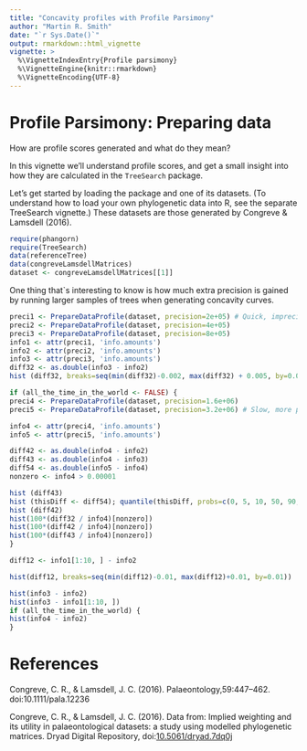 ```yaml
---
title: "Concavity profiles with Profile Parsimony"
author: "Martin R. Smith"
date: "`r Sys.Date()`"
output: rmarkdown::html_vignette
vignette: >
  %\VignetteIndexEntry{Profile parsimony}
  %\VignetteEngine{knitr::rmarkdown}
  %\VignetteEncoding{UTF-8}
---
```


# Profile Parsimony: Preparing data

How are profile scores generated and what do they mean?

In this vignette we'll understand profile scores, and get a small insight into how they are 
calculated in the `TreeSearch` package.

Let's get started by loading the package and one of its datasets. (To understand how to load 
your own phylogenetic data into R, see the separate TreeSearch vignette.)
These datasets are those generated by Congreve & Lamsdell (2016).

```r
require(phangorn)
require(TreeSearch)
data(referenceTree)
data(congreveLamsdellMatrices)
dataset <- congreveLamsdellMatrices[[1]]
```

One thing that`s interesting to know is how much extra precision is gained by running
larger samples of trees when generating concavity curves.

```r
preci1 <- PrepareDataProfile(dataset, precision=2e+05) # Quick, imprecise
preci2 <- PrepareDataProfile(dataset, precision=4e+05)
preci3 <- PrepareDataProfile(dataset, precision=8e+05)
info1 <- attr(preci1, 'info.amounts')
info2 <- attr(preci2, 'info.amounts')
info3 <- attr(preci3, 'info.amounts')
diff32 <- as.double(info3 - info2)
hist (diff32, breaks=seq(min(diff32)-0.002, max(diff32) + 0.005, by=0.002))

if (all_the_time_in_the_world <- FALSE) {
preci4 <- PrepareDataProfile(dataset, precision=1.6e+06)
preci5 <- PrepareDataProfile(dataset, precision=3.2e+06) # Slow, more precise

info4 <- attr(preci4, 'info.amounts')
info5 <- attr(preci5, 'info.amounts')

diff42 <- as.double(info4 - info2)
diff43 <- as.double(info4 - info3)
diff54 <- as.double(info5 - info4)
nonzero <- info4 > 0.00001

hist (diff43)
hist (thisDiff <- diff54); quantile(thisDiff, probs=c(0, 5, 10, 50, 90, 95, 100)/100)
hist (diff42)
hist(100*(diff32 / info4)[nonzero])
hist(100*(diff42 / info4)[nonzero])
hist(100*(diff43 / info4)[nonzero])
}
```

```r
diff12 <- info1[1:10, ] - info2

hist(diff12, breaks=seq(min(diff12)-0.01, max(diff12)+0.01, by=0.01))

hist(info3 - info2)
hist(info3 - info1[1:10, ])
if (all_the_time_in_the_world) {
hist(info4 - info2)
}
```

# References

Congreve, C. R., & Lamsdell, J. C. (2016). \cite{Implied weighting and its utility in 
  palaeontological datasets: a study using modelled phylogenetic matrices.} Palaeontology,59:447--462. doi:10.1111/pala.12236

Congreve, C. R., & Lamsdell, J. C. (2016). Data from: Implied weighting and its utility in palaeontological datasets: a study using modelled phylogenetic matrices. Dryad Digital
Repository, doi:[10.5061/dryad.7dq0j](http://dx.doi.org/10.5061/dryad.7dq0j)
